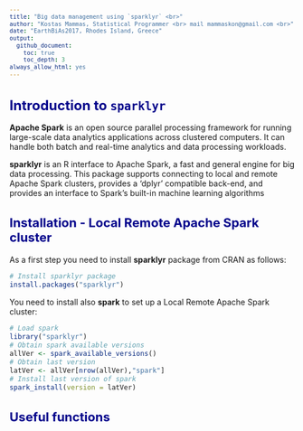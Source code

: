 ```yaml
---
title: "Big data management using `sparklyr` <br>"
author: "Kostas Mammas, Statistical Programmer <br> mail mammaskon@gmail.com <br>"
date: "EarthBiAs2017, Rhodes Island, Greece"
output:
  github_document:
    toc: true
    toc_depth: 3
always_allow_html: yes
---
```


<style type="text/css">

body{ /* Normal  */
font-size: 14px;
}
td {  /* Table  */
font-size: 12px;
}
h1 { /* Header 1 */
font-size: 24px;
color: DarkBlue;
}
h2 { /* Header 2 */
font-size: 22px;
color: DarkBlue;
}
h3 { /* Header 3 */
font-size: 18px;
color: DarkBlue;
}
code.r{ /* Code block */
font-size: 12px;
}
pre { /* Code block */
font-size: 12px
}

</style>

# Introduction to `sparklyr`

**Apache Spark** is an open source parallel processing framework for running large-scale data analytics applications across clustered computers. It can handle both batch and real-time analytics and data processing workloads.

**sparklyr** is an R interface to Apache Spark, a fast and general engine for big data processing. This package supports connecting to local and remote Apache Spark clusters, provides a 'dplyr' compatible back-end, and provides an interface to Spark's built-in machine learning algorithms

## Installation - Local Remote Apache Spark cluster

As a first step you need to install **sparklyr** package from CRAN as follows:

```r
# Install sparklyr package
install.packages("sparklyr")
```

You need to install also **spark** to set up a Local Remote Apache Spark cluster:

```r
# Load spark
library("sparklyr")
# Obtain spark available versions
allVer <- spark_available_versions()
# Obtain last version
latVer <- allVer[nrow(allVer),"spark"]
# Install last version of spark
spark_install(version = latVer)
```

## Useful functions
